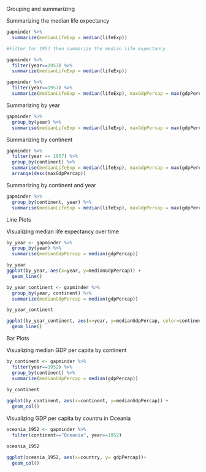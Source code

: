 Grouping and summarizing

Summarizing the median life expectancy

```{r}
gapminder %>%
  summarize(medianLifeExp = median(lifeExp))

#Filter for 1957 then summarize the median life expectancy

gapminder %>%
  filter(year==1957) %>%
  summarize(medianLifeExp = median(lifeExp))

gapminder %>%
  filter(year==1957) %>%
  summarize(medianLifeExp = median(lifeExp), maxGdpPercap = max(gdpPercap))


```

Summarizing by year

```{r}
gapminder %>%
  group_by(year) %>%
  summarise(medianLifeExp = median(lifeExp), maxGdpPercap = max(gdpPercap))
```
Summarizing by continent

```{r}
gapminder %>%
  filter(year == 1957) %>%
  group_by(continent) %>%
  summarise(medianLifeExp = median(lifeExp), maxGdpPercap = max(gdpPercap)) %>%
  arrange(desc(maxGdpPercap))
```

Summarizing by continent and year

```{r}
gapminder %>%
  group_by(continent, year) %>%
  summarise(medianLifeExp = median(lifeExp), maxGdpPercap = max(gdpPercap))
```

Line Plots

Visualizing median life expectancy over time

```{r}
by_year <- gapminder %>%
  group_by(year) %>%
  summarise(medianGdpPercap = median(gdpPercap))

by_year
ggplot(by_year, aes(x=year, y=medianGdpPercap)) +
  geom_line()
```
```{r}
by_year_continent <- gapminder %>%
  group_by(year, continent) %>%
  summarize(medianGdpPercap = median(gdpPercap))

by_year_continent

ggplot(by_year_continent, aes(x=year, y=medianGdpPercap, color=continent)) +
  geom_line()
```
Bar Plots

Visualizing median GDP per capita by continent
```{r}

by_continent <- gapminder %>%
  filter(year==1952) %>%
  group_by(continent) %>%
  summarize(medianGdpPercap = median(gdpPercap))
            
by_continent

ggplot(by_continent, aes(x=continent, y=medianGdpPercap)) +
  geom_col()

```
Visualizing GDP per capita by countru in Oceania

```{r}
oceania_1952 <- gapminder %>%
  filter(continent=="Oceania", year==1952)

oceania_1952

ggplot(oceania_1952, aes(x=country, y= gdpPercap))+
  geom_col()
```


